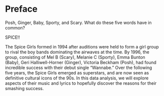 # Preface {.unnumbered}

Posh, Ginger, Baby, Sporty, and Scary. What do these five words have in common?

SPICE!!

The Spice Girls formed in 1994 after auditions were held to form a girl group to rival the boy bands dominating the airwaves at the time. By 1996, the group, consisting of Mel B (Scary), Melanie C (Sporty), Emma Bunton (Baby), Geri Halliwell-Horner (Ginger), Victoria Beckham (Posh), had found incredible success with their debut single "Wannabe." Over the following five years, the Spice Girls emerged as superstars, and are now seen as definitive cultural icons of the 90s. In this data analysis, we will explore aspects of their music and lyrics to hopefully discover the reasons for their smashing success. 
